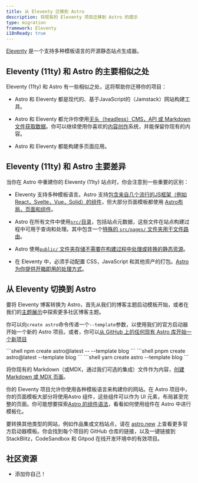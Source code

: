 ```yaml
---
title: 从 Eleventy 迁移到 Astro
description: 将现有的 Eleventy 项目迁移到 Astro 的提示
type: migration
framework: Eleventy
i18nReady: true
---
```



[Eleventy](https://11ty.dev) 是一个支持多种模板语言的开源静态站点生成器。

## Eleventy (11ty) 和 Astro 的主要相似之处

Eleventy (11ty) 和 Astro 有一些相似之处，这将帮助你迁移你的项目：

- Astro 和 Eleventy 都是现代的、基于JavaScript的（Jamstack）网站构建工具。

- Astro 和 Eleventy 都允许你使用[无头（headless）CMS，API 或 Markdown 文件获取数据](/zh-cn/guides/data-fetching/)。你可以继续使用你喜欢的[内容创作](/zh-cn/guides/content/)系统，并能保留你现有的内容。

- Astro 和 Eleventy 都能构建多页面应用。

## Eleventy (11ty) 和 Astro 主要差异

当你在 Astro 中重建你的 Eleventy (11ty) 站点时，你会注意到一些重要的区别：

- Eleventy 支持多种模板语言。Astro 支持[包含来自几个流行的JS框架（例如 React，Svelte，Vue，Solid）的组件](/zh-cn/basics/framework-components/)，但大部分页面模板都使用 [Astro布局，页面和组件](/zh-cn/basics/astro-components/)。

- Astro 在所有文件中使用[`src/`目录](/zh-cn/basics/project-structure/#src)，包括站点元数据，这些文件在站点构建过程中可用于查询和处理。其中包含一个[特殊的 `src/pages/` 文件夹用于文件路由](/zh-cn/basics/astro-pages/)。

- Astro 使用[`public/` 文件夹存储不需要在构建过程中处理或转换的静态资源](/zh-cn/basics/project-structure/#public)。

- 在 Eleventy 中，必须手动配置 CSS，JavaScript 和其他资产的打包。[Astro 为你提供开箱即用的处理方式](/zh-cn/concepts/why-astro/#易于使用)。

## 从 Eleventy 切换到 Astro

要将 Eleventy 博客转换为 Astro，首先从我们的博客主题启动模板开始，或者在我们的[主题展示](https://astro.build/themes/)中探索更多社区博客主题。

你可以向`create astro`命令传递一个`--template`参数，以使用我们的官方启动器开始一个新的 Astro 项目。或者，你可以[从 GitHub 上的任何现有 Astro 库开始一个新项目](/zh-cn/install/auto/#入门模板)

  <PackageManagerTabs>
    <Fragment slot="npm">
    ```shell
    npm create astro@latest -- --template blog
    ```
    </Fragment>
    <Fragment slot="pnpm">
    ```shell
    pnpm create astro@latest --template blog
    ```
    </Fragment>
    <Fragment slot="yarn">
    ```shell
    yarn create astro --template blog
    ```
    </Fragment>
  </PackageManagerTabs>

将你现有的 Markdown（或MDX，通过我们可选的集成）文件作为内容，[创建 Markdown 或 MDX 页面](/zh-cn/guides/markdown-content/)。

你的 Eleventy 项目允许你使用各种模板语言来构建你的网站。在 Astro 项目中，你的页面模板大部分将使用Astro 组件，这些组件可以作为 UI 元素，布局甚至完整的页面。你可能想要探索[Astro 的组件语法](/zh-cn/basics/astro-components/)，看看如何使用组件在 Astro 中进行模板化。

要转换其他类型的网站，例如作品集或文档站点，请在 [astro.new](https://astro.new) 上查看更多官方启动器模板。你会找到每个项目的 GitHub 仓库的链接，以及一键链接到 StackBlitz，CodeSandbox 和 Gitpod 在线开发环境中的有效项目。

## 社区资源

- 添加你自己！
